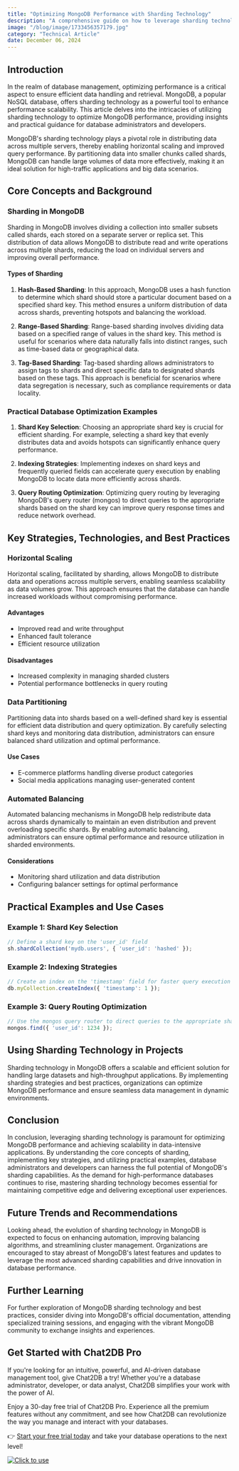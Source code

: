 ```yaml
---
title: "Optimizing MongoDB Performance with Sharding Technology"
description: "A comprehensive guide on how to leverage sharding technology to optimize MongoDB performance, including key strategies, best practices, and practical examples."
image: "/blog/image/1733456357179.jpg"
category: "Technical Article"
date: December 06, 2024
---
```


## Introduction

In the realm of database management, optimizing performance is a critical aspect to ensure efficient data handling and retrieval. MongoDB, a popular NoSQL database, offers sharding technology as a powerful tool to enhance performance scalability. This article delves into the intricacies of utilizing sharding technology to optimize MongoDB performance, providing insights and practical guidance for database administrators and developers.

MongoDB's sharding technology plays a pivotal role in distributing data across multiple servers, thereby enabling horizontal scaling and improved query performance. By partitioning data into smaller chunks called shards, MongoDB can handle large volumes of data more effectively, making it an ideal solution for high-traffic applications and big data scenarios.

## Core Concepts and Background

### Sharding in MongoDB

Sharding in MongoDB involves dividing a collection into smaller subsets called shards, each stored on a separate server or replica set. This distribution of data allows MongoDB to distribute read and write operations across multiple shards, reducing the load on individual servers and improving overall performance.

#### Types of Sharding

1. **Hash-Based Sharding**: In this approach, MongoDB uses a hash function to determine which shard should store a particular document based on a specified shard key. This method ensures a uniform distribution of data across shards, preventing hotspots and balancing the workload.

2. **Range-Based Sharding**: Range-based sharding involves dividing data based on a specified range of values in the shard key. This method is useful for scenarios where data naturally falls into distinct ranges, such as time-based data or geographical data.

3. **Tag-Based Sharding**: Tag-based sharding allows administrators to assign tags to shards and direct specific data to designated shards based on these tags. This approach is beneficial for scenarios where data segregation is necessary, such as compliance requirements or data locality.

### Practical Database Optimization Examples

1. **Shard Key Selection**: Choosing an appropriate shard key is crucial for efficient sharding. For example, selecting a shard key that evenly distributes data and avoids hotspots can significantly enhance query performance.

2. **Indexing Strategies**: Implementing indexes on shard keys and frequently queried fields can accelerate query execution by enabling MongoDB to locate data more efficiently across shards.

3. **Query Routing Optimization**: Optimizing query routing by leveraging MongoDB's query router (mongos) to direct queries to the appropriate shards based on the shard key can improve query response times and reduce network overhead.

## Key Strategies, Technologies, and Best Practices

### Horizontal Scaling

Horizontal scaling, facilitated by sharding, allows MongoDB to distribute data and operations across multiple servers, enabling seamless scalability as data volumes grow. This approach ensures that the database can handle increased workloads without compromising performance.

#### Advantages
- Improved read and write throughput
- Enhanced fault tolerance
- Efficient resource utilization

#### Disadvantages
- Increased complexity in managing sharded clusters
- Potential performance bottlenecks in query routing

### Data Partitioning

Partitioning data into shards based on a well-defined shard key is essential for efficient data distribution and query optimization. By carefully selecting shard keys and monitoring data distribution, administrators can ensure balanced shard utilization and optimal performance.

#### Use Cases
- E-commerce platforms handling diverse product categories
- Social media applications managing user-generated content

### Automated Balancing

Automated balancing mechanisms in MongoDB help redistribute data across shards dynamically to maintain an even distribution and prevent overloading specific shards. By enabling automatic balancing, administrators can ensure optimal performance and resource utilization in sharded environments.

#### Considerations
- Monitoring shard utilization and data distribution
- Configuring balancer settings for optimal performance

## Practical Examples and Use Cases

### Example 1: Shard Key Selection

```javascript
// Define a shard key on the 'user_id' field
sh.shardCollection('mydb.users', { 'user_id': 'hashed' });
```

### Example 2: Indexing Strategies

```javascript
// Create an index on the 'timestamp' field for faster query execution
db.myCollection.createIndex({ 'timestamp': 1 });
```

### Example 3: Query Routing Optimization

```javascript
// Use the mongos query router to direct queries to the appropriate shards
mongos.find({ 'user_id': 1234 });
```

## Using Sharding Technology in Projects

Sharding technology in MongoDB offers a scalable and efficient solution for handling large datasets and high-throughput applications. By implementing sharding strategies and best practices, organizations can optimize MongoDB performance and ensure seamless data management in dynamic environments.

## Conclusion

In conclusion, leveraging sharding technology is paramount for optimizing MongoDB performance and achieving scalability in data-intensive applications. By understanding the core concepts of sharding, implementing key strategies, and utilizing practical examples, database administrators and developers can harness the full potential of MongoDB's sharding capabilities. As the demand for high-performance databases continues to rise, mastering sharding technology becomes essential for maintaining competitive edge and delivering exceptional user experiences.

## Future Trends and Recommendations

Looking ahead, the evolution of sharding technology in MongoDB is expected to focus on enhancing automation, improving balancing algorithms, and streamlining cluster management. Organizations are encouraged to stay abreast of MongoDB's latest features and updates to leverage the most advanced sharding capabilities and drive innovation in database performance.

## Further Learning

For further exploration of MongoDB sharding technology and best practices, consider diving into MongoDB's official documentation, attending specialized training sessions, and engaging with the vibrant MongoDB community to exchange insights and experiences.

## Get Started with Chat2DB Pro

If you're looking for an intuitive, powerful, and AI-driven database management tool, give Chat2DB a try! Whether you're a database administrator, developer, or data analyst, Chat2DB simplifies your work with the power of AI.

Enjoy a 30-day free trial of Chat2DB Pro. Experience all the premium features without any commitment, and see how Chat2DB can revolutionize the way you manage and interact with your databases.

👉 [Start your free trial today](https://chat2db.ai/pricing) and take your database operations to the next level!


[![Click to use](/image/blog/bg/chat2db.jpg)](https://chat2db.ai/)

